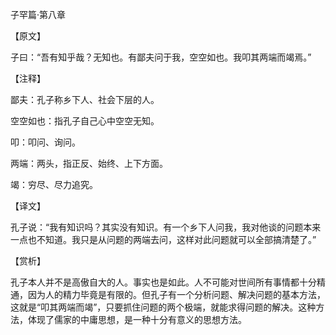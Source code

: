 

子罕篇·第八章

【原文】

子曰：“吾有知乎哉？无知也。有鄙夫问于我，空空如也。我叩其两端而竭焉。”

【注释】

鄙夫：孔子称乡下人、社会下层的人。

空空如也：指孔子自己心中空空无知。

叩：叩问、询问。

两端：两头，指正反、始终、上下方面。

竭：穷尽、尽力追究。

【译文】

孔子说：“我有知识吗？其实没有知识。有一个乡下人问我，我对他谈的问题本来一点也不知道。我只是从问题的两端去问，这样对此问题就可以全部搞清楚了。”

【赏析】

孔子本人并不是高傲自大的人。事实也是如此。人不可能对世间所有事情都十分精通，因为人的精力毕竟是有限的。但孔子有一个分析问题、解决问题的基本方法，这就是“叩其两端而竭”，只要抓住问题的两个极端，就能求得问题的解决。这种方法，体现了儒家的中庸思想，是一种十分有意义的思想方法。

